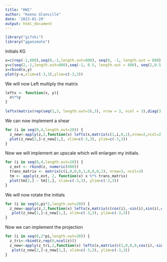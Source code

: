 ---
title: "HW1"
author: "Keeno Glanville"
date: '2023-01-29'
output: html_document
---

```{r}
library("gifski")
library("gganimate")
```


Initials KG

```{r}
x=c(rep(-1,800),seq(0,-1,length.out=800), seq(0, -1, length.out = 800), seq(2,1, length.out = 800), rep(1, 800), seq(1,2, length.out = 800), seq(1.5,2, length.out = 800), rep(2, 800))
y=c(seq(2,-1,length.out=800),seq(-1, 0.5, length.out = 800), seq(2,0.5,length.out=800), rep(2,800), seq(2,-1, length.out = 800), rep(-1,800), rep(0, 800), seq(0,-1, length.out = 800))
z=rbind(x,y)
plot(y~x,xlim=c(-3,3),ylim=c(-3,3))


```

We will now Left multiply the matrix






```{r}
leftx <- function(x, y){
  x%*%y
}
  
leftx(matrix(rep(seq(1,3, length.out=3),3), nrow = 3, ncol = 3),diag(3))

```


We can now implement a shear

```{r}
for (i in seq(0,4,length.out=20)) {
  z_new<-apply(z,2,function(x) leftx(x,matrix(c(1,i,0,1),nrow=2,ncol=2)))
  plot(z_new[2,]~z_new[1,], xlim=c(-3,3), ylim=c(-3,3))
}


```

Now we will implement an upscale which will enlargen my initials.

```{r}

for (i in seq(0,4,length.out=20)) {
  z_ext <- rbind(z, numeric(800))
  trans_matrix <- matrix(c(i,0,0,0,1,0,0,0,1), nrow=3, ncol=3)
  tm <- apply(z_ext, 2, function(x) x %*% trans_matrix)
  plot(tm[2,] ~ tm[1,], xlim=c(-3,3), ylim=c(-3,3))
}


```


We will now rotate the initials
```{r}

for (i in seq(0,pi*2,length.out=20)) {
  z_new<-apply(z,2,function(x) leftx(x,matrix(c(cos(i),-sin(i),sin(i),cos(i)),nrow=2,ncol=2)))
   plot(z_new[2,]~z_new[1,], xlim=c(-3,3), ylim=c(-3,3))
}

```


Now we can implement the projection

```{r}
for (i in seq(0,2*pi,length.out=20)) {
  z_tri<-rbind(z,rep(0,ncol(z)))
  z_new<-apply(z_tri,2,function(x) leftx(x,matrix(c(1,0,0,0,cos(i),-sin(i),0,sin(i),cos(i)),nrow=3,ncol=3)))
   plot(z_new[2,]~z_new[1,], xlim=c(-3,3), ylim=c(-3,3))
}



```





